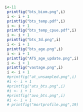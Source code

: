 ```r
i<-11
 printfig("bts_biom.png",i)
 i <- i + 1
 printfig("bts_temp.pdf",i)
 i <- i + 1
 printfig("bts_temp_cpue.pdf",i)
 i <- i + 1
 printfig("bts_3d.png",i)
 i <- i + 1
 printfig("bts_age.png",i)
 i <- i + 1
 printfig("ATS_age_update.png",i)
 i <- i + 1
 printfig("vastage.png",i)
 i <- i + 1
 #printfig("at_unsampled.png",i)
 #i <- i + 1
 #printfig("ats_bts.png",i)
 #i <- i + 1
 #printfig("avo_bts.png",i)
 #i <- i + 1
 # printfig("mortprofile.png",19)
```
 